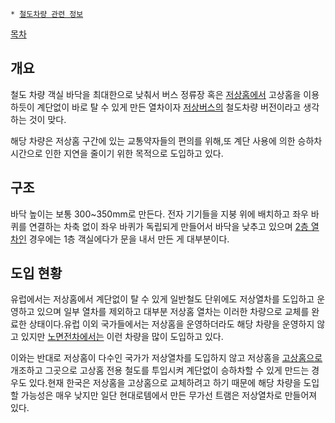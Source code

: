  * [[철도차량 관련 정보]]
[[목차]]
== 개요 ==
철도 차량 객실 바닥을 최대한으로 낮춰서 버스 정류장 혹은 [[저상홈]]에서 고상홈을 이용하듯이 계단없이 바로 탈 수 있게 만든 열차이자 [[저상버스]]의 철도차량 버전이라고 생각하는 것이 맞다.

해당 차량은 저상홈 구간에 있는 교통약자들의 편의를 위해,또 계단 사용에 의한 승하차 시간으로 인한 지연을 줄이기 위한 목적으로 도입하고 있다.
== 구조 ==
바닥 높이는 보통 300~350mm로 만든다. 전자 기기들을 지붕 위에 배치하고 좌우 바퀴를 연결하는 차축 없이 좌우 바퀴가 독립되게 만들어서 바닥을 낮추고 있으며 [[2층 열차]]인 경우에는 1층 객실에다가 문을 내서 만든 게 대부분이다.
== 도입 현황 == 
유럽에서는 저상홈에서 계단없이 탈 수 있게 일반철도 단위에도 저상열차를 도입하고 운영하고 있으며 일부 열차를 제외하고 대부분 저상홈 열차는 이러한 차량으로 교체를 완료한 상태이다.유럽 이외 국가들에서는 저상홈을 운영하더라도 해당 차량을 운영하지 않고 있지만 [[노면전차]]에서는 이런 차량을 많이 도입하고 있다. 

이와는 반대로 저상홈이 다수인 국가가 저상열차를 도입하지 않고 저상홈을 [[고상홈]]으로 개조하고 그곳으로 고상홈 전용 철도를 투입시켜 계단없이 승하차할 수 있게 만드는 경우도 있다.현재 한국은 저상홈을 고상홈으로 교체하려고 하기 때문에 해당 차량을 도입할 가능성은 매우 낮지만 일단 현대로템에서 만든 무가선 트램은 저상열차로 만들어져 있다.
